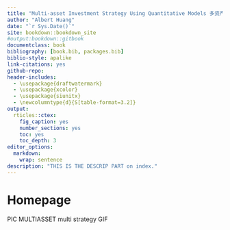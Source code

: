 ```yaml
---
title: "Multi-asset Investment Strategy Using Quantitative Models 多资产策略量化模型"
author: "Albert Huang"
date: "`r Sys.Date()`"
site: bookdown::bookdown_site
#output:bookdown::gitbook
documentclass: book
bibliography: [book.bib, packages.bib]
biblio-style: apalike
link-citations: yes
github-repo: 
header-includes:
  - \usepackage{draftwatermark}
  - \usepackage{xcolor}
  - \usepackage{siunitx}
  - \newcolumntype{d}{S[table-format=3.2]}
output:
  rticles::ctex:
    fig_caption: yes
    number_sections: yes
    toc: yes
    toc_depth: 3
editor_options: 
  markdown: 
    wrap: sentence
description: "THIS IS THE DESCRIP PART on index."
---
```

# Homepage{-}

PIC MULTIASSET multi strategy GIF
